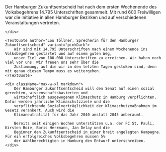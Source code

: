 
<PressReleaseHeroBlock title={pressRelease.title} date={pressRelease.date} />

<Block>
    <SectionBorderDecorationBlob91LeftCenter
        firstBlobClassName="fill-pink-light"
        secondBlobClassName="fill-green-neon"
    />
    <SectionBorderDecorationBlob33Header
        firstBlobClassName="fill-blue-light"
        secondBlobClassName="fill-pink-light"
    />
    <div className="max-w-xl">
        Der Hamburger Zukunftsentscheid hat nach dem ersten Wochenende des Volksbegehrens 14.795 Unterschriften
        gesammelt. Mit rund 600 Freiwilligen war die Initiative in allen Hamburger Bezirken und auf verschiedenen
        Veranstaltungen vertreten.

    </div>

    <TextQuote author="Lou Töllner, Sprecherin für den Hamburger Zukunftsentscheid" variant="pinkDark">
        Wir sind mit 14.795 Unterschriften nach einem Wochenende ins Volksbegehren gestartet und auf einem guten Weg,
        unser Ziel von 100.000 Unterschriften zu erreichen. Wir haben noch viel vor uns! Wir freuen uns sehr über die
        Zustimmung, auf die wir in den letzten Tagen gestoßen sind, denn mit genau diesem Tempo muss es weitergehen.
    </TextQuote>

    <div className="max-w-xl markdown">
        Der Hamburger Zukunftsentscheid will den Senat auf einen sozial gerechten, wissenschaftsbasierten und
        wirtschaftlich ausgewogenen Klimaschutz in Hamburg verpflichten. Dafür werden jährliche Klimaschutzziele und die
        verpflichtende Sozialverträglichkeit der Klimaschutzmaßnahmen im Gesetz verankert. Auch wird die
        Klimaneutralität für das Jahr 2040 anstatt 2045 anberaumt.

        Bereits seit einigen Wochen unterstützen u.a. der FC St. Pauli, Kirsten Boie, Boris Herrmann, Jan Delay und die
        Beginner den Zukunftsentscheid in einer breit angelegten Kampagne. Für ein erfolgreiches Volksbegehren müssen 5%
        der Wahlberechtigten in Hamburg den Entwurf unterschreiben.
    </div>

</Block>
